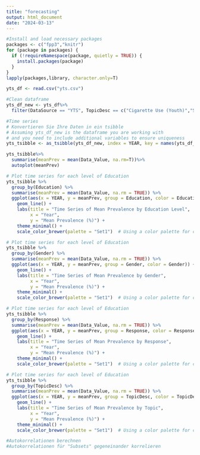 ```yaml
---
title: "forecasting"
output: html_document
date: "2024-03-13"
---
```

```r
#Install and load necessary packages
packages <- c("fpp3","knitr")
for (package in packages) {
  if (!requireNamespace(package, quietly = TRUE)) {
    install.packages(package)
  }
}
lapply(packages,library, character.only=T)
```

```r
yts_df <- read.csv("yts.csv")
```

```r
#Clean dataframe
yts_df_new <- yts_df%>%
  filter(DataSource == "YTS", TopicDesc == c("Cigarette Use (Youth)","Smokeless Tobacco Use (Youth)"))
```

```r
#Time series
# Konvertieren Sie Ihre Daten in ein tsibble
# Assuming yts_df_new is the dataframe you are working with
# and you need to include additional variables to ensure uniqueness
yts_tsibble <- as_tsibble(yts_df_new, index = YEAR, key = names(yts_df_new)[!names(yts_df_new) %in% "YEAR"])

```

```r
yts_tsibble%>%
  summarise(meanPrev = mean(Data_Value, na.rm=T))%>%
  autoplot(meanPrev)
```


```r
# Plot time series for each level of Education
yts_tsibble %>%
  group_by(Education) %>%
  summarise(meanPrev = mean(Data_Value, na.rm = TRUE)) %>%
  ggplot(aes(x = YEAR, y = meanPrev, group = Education, color = Education)) + 
    geom_line() +
    labs(title = "Time Series of Mean Prevalence by Education Level",
         x = "Year",
         y = "Mean Prevalence (%)") +
    theme_minimal() +
    scale_color_brewer(palette = "Set1")  # Using a color palette for clarity
```

```r
# Plot time series for each level of Education
yts_tsibble %>%
  group_by(Gender) %>%
  summarise(meanPrev = mean(Data_Value, na.rm = TRUE)) %>%
  ggplot(aes(x = YEAR, y = meanPrev, group = Gender, color = Gender)) + 
    geom_line() +
    labs(title = "Time Series of Mean Prevalence by Gender",
         x = "Year",
         y = "Mean Prevalence (%)") +
    theme_minimal() +
    scale_color_brewer(palette = "Set1")  # Using a color palette for clarity
```

```r
# Plot time series for each level of Education
yts_tsibble %>%
  group_by(Response) %>%
  summarise(meanPrev = mean(Data_Value, na.rm = TRUE)) %>%
  ggplot(aes(x = YEAR, y = meanPrev, group = Response, color = Response)) + 
    geom_line() +
    labs(title = "Time Series of Mean Prevalence by Response",
         x = "Year",
         y = "Mean Prevalence (%)") +
    theme_minimal() +
    scale_color_brewer(palette = "Set1")  # Using a color palette for clarity
```
```r
# Plot time series for each level of Education
yts_tsibble %>%
  group_by(TopicDesc) %>%
  summarise(meanPrev = mean(Data_Value, na.rm = TRUE)) %>%
  ggplot(aes(x = YEAR, y = meanPrev, group = TopicDesc, color = TopicDesc)) + 
    geom_line() +
    labs(title = "Time Series of Mean Prevalence by Topic",
         x = "Year",
         y = "Mean Prevalence (%)") +
    theme_minimal() +
    scale_color_brewer(palette = "Set1")  # Using a color palette for clarity
```
```r
#Autokorrelationen berechnen
#Autokorrelationen für "Subsets" gegeneinander korrelieren
```

